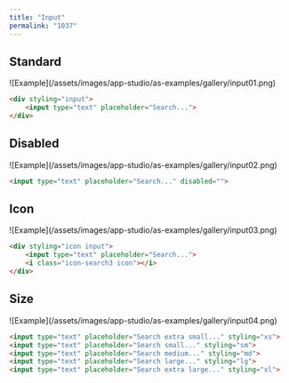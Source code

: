 ```yaml
---
title: "Input"
permalink: "1037"
---
```


## Standard

<Frame>![Example](/assets/images/app-studio/as-examples/gallery/input01.png)</Frame>

```html
<div styling="input">
    <input type="text" placeholder="Search...">
</div>
```

## Disabled

<Frame>![Example](/assets/images/app-studio/as-examples/gallery/input02.png)</Frame>

```html
<input type="text" placeholder="Search..." disabled="">
```

## Icon

<Frame>![Example](/assets/images/app-studio/as-examples/gallery/input03.png)</Frame>

```html
<div styling="icon input">
    <input type="text" placeholder="Search...">
    <i class="icon-search3 icon"></i>
</div>
```

## Size

<Frame>![Example](/assets/images/app-studio/as-examples/gallery/input04.png)</Frame>

```html
<input type="text" placeholder="Search extra small..." styling="xs">
<input type="text" placeholder="Search small..." styling="sm">
<input type="text" placeholder="Search medium..." styling="md">
<input type="text" placeholder="Search large..." styling="lg">
<input type="text" placeholder="Search extra large..." styling="xl">
```